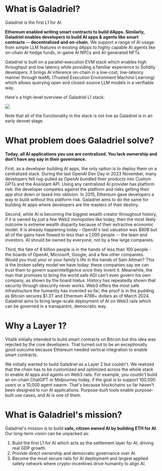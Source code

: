 # What is Galadriel?

Galadriel is the first L1 for AI.

**Ethereum enabled writing smart contracts to build dApps. Similarly, Galadriel enables developers to build AI apps & agents like smart contracts -- decentralized and on-chain.** We support a range of AI usage: from simple LLM features in existing dApps to highly capable AI agents like on-chain AI hedge funds, in-game AI NPCs and AI-generated NFTs.

Galadriel is built on a parallel-execution EVM stack which enables high throughput and low latency while providing a familiar experience to Solidity developers. It brings AI inference on-chain in a low-cost, low-latency manner through teeML (Trusted Execution Environment Machine Learning) which allows querying open and closed-source LLM models in a verifiable way.

Here's a high-level overview of Galadriel L1 stack:

<img src="/images/stack.jpg"/>


Note that all of the functionality in the stack is not live as Galadriel is in an early devnet stage.

# What problem does Galadriel solve?

**Today, all AI applications you use are centralized. You lack ownership and don't have any say in their governance.**

First, as a developer building AI apps, the only option is to deploy them on a centralized stack. During the last OpenAI Dev Day in 2023 November, many developers felt rug-pulled as OpenAI bundled their products into Custom GPTs and the Assistant API. Using any centralized AI provider has platform risk: the developer competes against the platform and risks getting their app shut down or taxed into oblivion. In 2015, Ethereum gave developers a way to build without this platform risk. Galadriel aims to do the same for building AI apps where developers are the masters of their destiny.

Second, while AI is becoming the biggest wealth creator throughout history, if it is owned by just a few Web2 monopolies like today, then the most likely outcome is extreme wealth disparity because of their extractive economic model. It is already happening today - OpenAI's last valuation was $80B but all of the gains have flowed to less than a 1,000 people --  the team and investors. AI should be owned by everyone, not by a few large companies.

Third, the fate of 8 billion people is in the hands of less than 100 people - the boards of OpenAI, Microsoft, Google, and a few other companies. Would you trust your or your family's life in the hands of Sam Altman? This is the broken safety model we have today: these companies say we can trust them to govern superintelligence once they invent it. Meanwhile, the man that promises to bring the world safe AGI can't even govern his own company, as shown by the board hiatus. History has repeatedly shown that security through obscurity never works. Web3 offers the most safe infrastructure the humanity has invented so far; the proof is in the pudding as Bitcoin secures $1.3T and Ethereum 478B+ dollars as of March 2024. Galadriel aims to bring large-scale deployment of AI on Web3 rails which can be governed in a transparent, democratic way.

# Why a Layer 1?

Vitalik initially intended to build smart contracts on Bitcoin but this idea was rejected by the core developers. That turned out to be an exceptionally good outcome because Ethereum needed vertical integration to enable smart contracts. 

We initially wanted to build Galadriel as a Layer 2 but couldn't. We realized that the chain has to be customized and optimized across the whole stack to enable AI apps and agents on Web3 rails. For example, you couldn't build an on-chain ChatGPT or Midjourney today, if the goal is to support 100,000 users or a 10,000 agent swarm. That's because blockchains so far haven't been designed to run AI applications. Purpose-built tools enable purpose-built use cases, and AI is one of them.

# What is Galadriel's mission?

Galadriel's mission is to build **safe, citizen owned AI by building ETH for AI**. Our long-term vision can be unpacked as:

1. Build the first L1 for AI which acts as the settlement layer for AI, driving real GDP growth.
2. Provide direct ownership and democratic governance over AI.
3. Become the most secure rails for AI deployment and largest applied safety network where crypto-incentives drive humanity to align AI.
